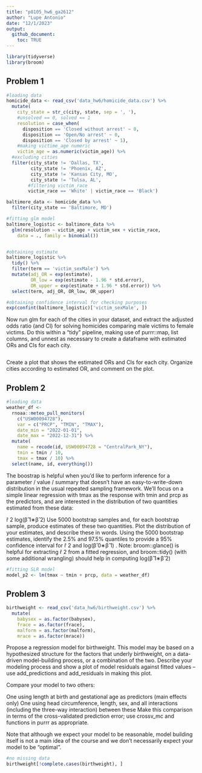 ```yaml
---
title: "p8105_hw6_ga2612"
author: "Lupe Antonio"
date: "12/1/2023"
output:
  github_document:
    toc: TRUE
---
```


```r
library(tidyverse)
library(broom)
```

## Problem 1

```r
#loading data
homicide_data <- read_csv('data_hw6/homicide_data.csv') %>%
  mutate(
    city_state = str_c(city, state, sep = ', '),
    #unsolved == 0, solved == 1
    resolution = case_when(
      disposition == 'Closed without arrest' ~ 0,
      disposition == 'Open/No arrest' ~ 0,
      disposition == 'Closed by arrest' ~ 1),
    #making victime_age numeric
    victim_age = as.numeric(victim_age)) %>%
  #excluding cities
  filter(city_state != 'Dallas, TX',
         city_state != 'Phoenix, AZ',
         city_state != 'Kansas City, MO',
         city_state != 'Tulsa, AL',
        #filtering victim_race
        victim_race == 'White' | victim_race == 'Black')
```


```r
baltimore_data <- homicide_data %>%
  filter(city_state == 'Baltimore, MD')

#fitting glm model
baltimore_logistic <- baltimore_data %>%
  glm(resolution ~ victim_age + victim_sex + victim_race,
    data = ., family = binomial())


#obtaining estimate
baltimore_logistic %>%
  tidy() %>%
  filter(term == 'victim_sexMale') %>%
  mutate(adj_OR = exp(estimate),
         OR_low = exp(estimate - 1.96 * std.error),
         OR_upper = exp(estimate + 1.96 * std.error)) %>%
  select(term, adj_OR, OR_low, OR_upper)

#obtaining confidence interval for checking purposes
exp(confint(baltimore_logistic)['victim_sexMale', ])
```


Now run glm for each of the cities in your dataset, and extract the adjusted odds ratio (and CI) for solving homicides comparing male victims to female victims. Do this within a “tidy” pipeline, making use of purrr::map, list columns, and unnest as necessary to create a dataframe with estimated ORs and CIs for each city.

```r

```

Create a plot that shows the estimated ORs and CIs for each city. Organize cities according to estimated OR, and comment on the plot.




## Problem 2

```r
#loading data
weather_df <- 
  rnoaa::meteo_pull_monitors(
    c("USW00094728"),
    var = c("PRCP", "TMIN", "TMAX"), 
    date_min = "2022-01-01",
    date_max = "2022-12-31") %>%
  mutate(
    name = recode(id, USW00094728 = "CentralPark_NY"),
    tmin = tmin / 10,
    tmax = tmax / 10) %>%
  select(name, id, everything())
```

The boostrap is helpful when you’d like to perform inference for a parameter / value / summary that doesn’t have an easy-to-write-down distribution in the usual repeated sampling framework. We’ll focus on a simple linear regression with tmax as the response with tmin and prcp as the predictors, and are interested in the distribution of two quantities estimated from these data:

r̂ 2
log(β̂ 1∗β̂ 2)
Use 5000 bootstrap samples and, for each bootstrap sample, produce estimates of these two quantities. Plot the distribution of your estimates, and describe these in words. Using the 5000 bootstrap estimates, identify the 2.5% and 97.5% quantiles to provide a 95% confidence interval for r̂ 2
 and log(β̂ 0∗β̂ 1)
. Note: broom::glance() is helpful for extracting r̂ 2
 from a fitted regression, and broom::tidy() (with some additional wrangling) should help in computing log(β̂ 1∗β̂ 2)


```r
#fitting SLR model
model_p2 <- lm(tmax ~ tmin + prcp, data = weather_df)


```



## Problem 3

```r
birthweight <- read_csv('data_hw6/birthweight.csv') %>%
  mutate(
    babysex = as.factor(babysex),
    frace = as.factor(frace),
    malform = as.factor(malform),
    mrace = as.factor(mrace))
```

Propose a regression model for birthweight. This model may be based on a hypothesized structure for the factors that underly birthweight, on a data-driven model-building process, or a combination of the two. Describe your modeling process and show a plot of model residuals against fitted values – use add_predictions and add_residuals in making this plot.

Compare your model to two others:

One using length at birth and gestational age as predictors (main effects only)
One using head circumference, length, sex, and all interactions (including the three-way interaction) between these
Make this comparison in terms of the cross-validated prediction error; use crossv_mc and functions in purrr as appropriate.

Note that although we expect your model to be reasonable, model building itself is not a main idea of the course and we don’t necessarily expect your model to be “optimal”.


```r
#no missing data
birthweight[!complete.cases(birthweight), ]
```


